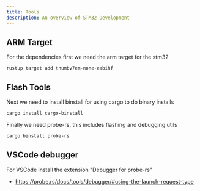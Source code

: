 ```yaml
---
title: Tools
description: An overview of STM32 Development
---
```


## ARM Target

For the dependencies first we need the arm target for the stm32
```sh
rustup target add thumbv7em-none-eabihf
```

## Flash Tools

Next we need to install binstall for using cargo to do binary installs
```sh
cargo install cargo-binstall
```

Finally we need probe-rs, this includes flashing and debugging utils
```sh
cargo binstall probe-rs
```

## VSCode debugger

For VSCode install the extension "Debugger for probe-rs"

  * https://probe.rs/docs/tools/debugger/#using-the-launch-request-type

